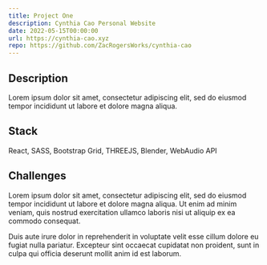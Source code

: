 ```yaml
---
title: Project One
description: Cynthia Cao Personal Website
date: 2022-05-15T00:00:00
url: https://cynthia-cao.xyz
repo: https://github.com/ZacRogersWorks/cynthia-cao
---
```


## Description

Lorem ipsum dolor sit amet, consectetur adipiscing elit, sed do eiusmod tempor incididunt ut labore et dolore magna aliqua.

## Stack

React, SASS, Bootstrap Grid, THREEJS, Blender, WebAudio API

## Challenges

Lorem ipsum dolor sit amet, consectetur adipiscing elit, sed do eiusmod tempor incididunt ut labore et dolore magna aliqua. Ut enim ad minim veniam, quis nostrud exercitation ullamco laboris nisi ut aliquip ex ea commodo consequat. 

Duis aute irure dolor in reprehenderit in voluptate velit esse cillum dolore eu fugiat nulla pariatur. Excepteur sint occaecat cupidatat non proident, sunt in culpa qui officia deserunt mollit anim id est laborum.
